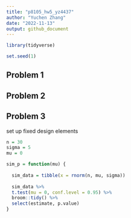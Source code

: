 ```yaml
---
title: "p8105_hw5_yz4437"
author: "Yuchen Zhang"
date: "2022-11-13"
output: github_document
---
```


```r
library(tidyverse)

set.seed(1)
```

## Problem 1

## Problem 2

## Problem 3

set up fixed design elements
```r
n = 30
sigma = 5
mu = 0
```


```r
sim_p = function(mu) {
  
  sim_data = tibble(x = rnorm(n, mu, sigma))
  
  sim_data %>% 
  t.test(mu = 0, conf.level = 0.95) %>% 
  broom::tidy() %>% 
  select(estimate, p.value)
}
```

